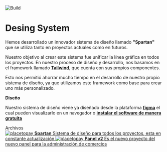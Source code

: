 
<Meta title="Introduction/Overview" />

<style>{`
  .subheading {
    --mediumdark: '#999999';
    font-weight: 900;
    font-size: 13px;
    color: #999;
    letter-spacing: 6px;
    line-height: 24px;
    text-transform: uppercase;
    margin-bottom: 12px;
    margin-top: 40px;
  }

  .link-list {
    display: grid;
    grid-template-columns: 1fr;
    grid-template-rows: 1fr 1fr;
    row-gap: 10px;
  }

  @media (min-width: 620px) {
    .link-list {
      row-gap: 20px;
      column-gap: 20px;
      grid-template-columns: 1fr 1fr;
    }
  }

  @media all and (-ms-high-contrast:none) {
  .link-list {
      display: -ms-grid;
      -ms-grid-columns: 1fr 1fr;
      -ms-grid-rows: 1fr 1fr;
    }
  }

  .link-item {
    display: block;
    padding: 20px 30px 20px 15px;
    border: 1px solid #00000010;
    border-radius: 5px;
    transition: background 150ms ease-out, border 150ms ease-out, transform 150ms ease-out;
    color: #333333;
    display: flex;
    align-items: flex-start;
  }

  .link-item:hover {
    border-color: #1EA7FD50;
    transform: translate3d(0, -3px, 0);
    box-shadow: rgba(0, 0, 0, 0.08) 0 3px 10px 0;
  }

  .link-item:active {
    border-color: #1EA7FD;
    transform: translate3d(0, 0, 0);
  }

  .link-item strong {
    font-weight: 700;
    display: block;
    margin-bottom: 2px;
  }
  
  .link-item img {
    height: 40px;
    width: 40px;
    margin-right: 15px;
    flex: none;
  }

  .link-item span {
    font-size: 14px;
    line-height: 20px;
  }

  .title {
    font-size: 24px;
    padding-top: 32px;
    display: block;
  }

  
`}</style>

<img src={Cover} alt="Build" />

# Desing System

Hemos desarrollado un innovador sistema de diseño llamado  <strong>"Spartan"</strong> que se utiliza tanto en proyectos actuales como en futuros.

Nuestro objetivo al crear este sistema fue unificar la línea gráfica en todos los proyectos. En nuestro proceso de diseño y desarrollo, nos basamos en el framework llamado [**Tailwind**](https://tailwindui.com/), que cuenta con sus propios componentes.

Esto nos permitió ahorrar mucho tiempo en el desarrollo de nuestro propio sistema de diseño, ya que utilizamos este framework como base para crear uno más personalizado.

<strong className="title">Diseño</strong>

Nuestro sistema de diseño viene ya diseñado desde la plataforma [**figma**](https://www.figma.com/) el cual pueden visualizarlo en un navegador o [**instalar el software de manera gratuita**](https://www.figma.com/downloads/)



<div className="subheading">Archivos</div>

<div className="link-list">
  <a
    className="link-item"
    href="https://www.figma.com/file/hRypwsAfjK2e0g9DOKLROV/Spartan-V2?type=design&node-id=0%3A1&t=V9epUvhbpmJR5icZ-1"
    target="_blank"
  >
    <img src={figma} alt="placetopay" />
    <span>
      <strong>Spartan</strong>
      Sistema de diseño para todos los proyectos, esta en constante actualización
    </span>
  </a>
  <a
    className="link-item"
    href="https://www.figma.com/file/UIzkf2Ot20xpg7kJmPx65L/Panel-v2?type=design&node-id=0%3A1&t=QGGIyonzBEM4ICDz-1"
    target="_blank"
  >
    <img src={figma} alt="placetopay" />
    <span>
      <strong>Panel v2</strong>
      Es el nuevo proyecto del nuevo panel para la administración de comercios
    </span>
  </a>
</div>
